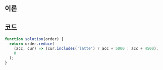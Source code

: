 
## 이론

<Reduce />

## 코드

```js
function solution(order) {
  return order.reduce(
    (acc, cur) => (cur.includes('latte') ? acc + 5000 : acc + 4500),
    0
  );
}
```
